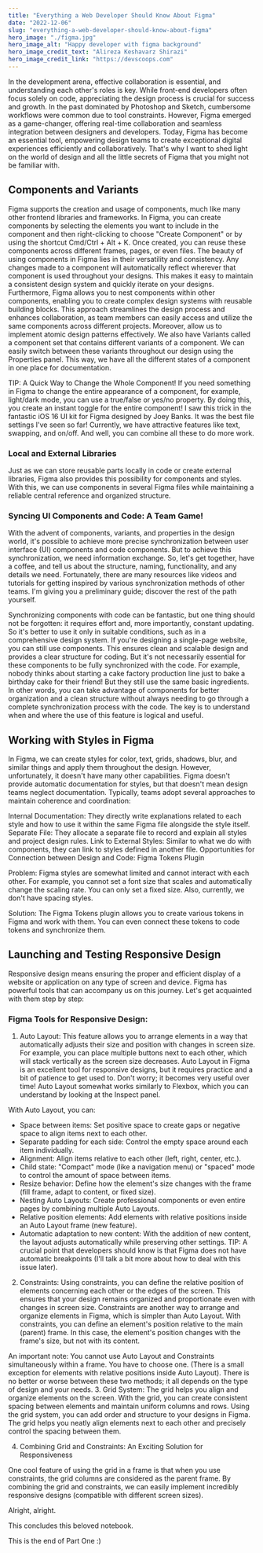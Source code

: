 ```yaml
---
title: "Everything a Web Developer Should Know About Figma"
date: "2022-12-06"
slug: "everything-a-web-developer-should-know-about-figma"
hero_image: "./figma.jpg"
hero_image_alt: "Happy developer with figma background"
hero_image_credit_text: "Alireza Keshavarz Shirazi"
hero_image_credit_link: "https://devscoops.com"
---
```


In the development arena, effective collaboration is essential, and understanding each other's roles is key. While front-end developers often focus solely on code, appreciating the design process is crucial for success and growth. In the past dominated by Photoshop and Sketch, cumbersome workflows were common due to tool constraints. However, Figma emerged as a game-changer, offering real-time collaboration and seamless integration between designers and developers.
Today, Figma has become an essential tool, empowering design teams to create exceptional digital experiences efficiently and collaboratively. That's why I want to shed light on the world of design and all the little secrets of Figma that you might not be familiar with.

## Components and Variants

Figma supports the creation and usage of components, much like many other frontend libraries and frameworks. In Figma, you can create components by selecting the elements you want to include in the component and then right-clicking to choose "Create Component" or by using the shortcut Cmd/Ctrl + Alt + K. Once created, you can reuse these components across different frames, pages, or even files.
The beauty of using components in Figma lies in their versatility and consistency. Any changes made to a component will automatically reflect wherever that component is used throughout your designs. This makes it easy to maintain a consistent design system and quickly iterate on your designs.
Furthermore, Figma allows you to nest components within other components, enabling you to create complex design systems with reusable building blocks. This approach streamlines the design process and enhances collaboration, as team members can easily access and utilize the same components across different projects. Moreover, allow us to implement atomic design patterns effectively.
We also have Variants called a component set that contains different variants of a component. We can easily switch between these variants throughout our design using the Properties panel. This way, we have all the different states of a component in one place for documentation.

TIP: A Quick Way to Change the Whole Component! If you need
something in Figma to change the entire appearance of a component, for example,
light/dark mode, you can use a true/false or yes/no property. By doing this, you
create an instant toggle for the entire component! I saw this trick in the
fantastic iOS 16 UI kit for Figma designed by Joey Banks. It was the best file
settings I've seen so far! Currently, we have attractive features like text,
swapping, and on/off. And well, you can combine all these to do more work.

### Local and External Libraries

Just as we can store reusable parts locally in code or create external libraries, Figma also provides this possibility for components and styles.
With this, we can use components in several Figma files while maintaining a reliable central reference and organized structure.

### Syncing UI Components and Code: A Team Game!

With the advent of components, variants, and properties in the design world, it's possible to achieve more precise synchronization between user interface (UI) components and code components. But to achieve this synchronization, we need information exchange. So, let's get together, have a coffee, and tell us about the structure, naming, functionality, and any details we need.
Fortunately, there are many resources like videos and tutorials for getting inspired by various synchronization methods of other teams. I'm giving you a preliminary guide; discover the rest of the path yourself.

Synchronizing components with code can be fantastic, but one thing should not be forgotten: it requires effort and, more importantly, constant updating. So it's better to use it only in suitable conditions, such as in a comprehensive design system.
If you're designing a single-page website, you can still use components. This ensures clean and scalable design and provides a clear structure for coding. But it's not necessarily essential for these components to be fully synchronized with the code.
For example, nobody thinks about starting a cake factory production line just to bake a birthday cake for their friend! But they still use the same basic ingredients.
In other words, you can take advantage of components for better organization and a clean structure without always needing to go through a complete synchronization process with the code. The key is to understand when and where the use of this feature is logical and useful.

## Working with Styles in Figma

In Figma, we can create styles for color, text, grids, shadows, blur, and similar things and apply them throughout the design. However, unfortunately, it doesn't have many other capabilities.
Figma doesn't provide automatic documentation for styles, but that doesn't mean design teams neglect documentation. Typically, teams adopt several approaches to maintain coherence and coordination:

Internal Documentation: They directly write explanations related to each style and how to use it within the same Figma file alongside the style itself.
Separate File: They allocate a separate file to record and explain all styles and project design rules.
Link to External Styles: Similar to what we do with components, they can link to styles defined in another file.
Opportunities for Connection between Design and Code: Figma Tokens Plugin

Problem: Figma styles are somewhat limited and cannot interact with each other. For example, you cannot set a font size that scales and automatically change the scaling rate. You can only set a fixed size. Also, currently, we don't have spacing styles.

Solution: The Figma Tokens plugin allows you to create various tokens in Figma and work with them. You can even connect these tokens to code tokens and synchronize them.

## Launching and Testing Responsive Design

Responsive design means ensuring the proper and efficient display of a website or application on any type of screen and device. Figma has powerful tools that can accompany us on this journey. Let's get acquainted with them step by step:

### Figma Tools for Responsive Design:

1. Auto Layout: This feature allows you to arrange elements in a way that automatically adjusts their size and position with changes in screen size. For example, you can place multiple buttons next to each other, which will stack vertically as the screen size decreases.
   Auto Layout in Figma is an excellent tool for responsive designs, but it requires practice and a bit of patience to get used to. Don't worry; it becomes very useful over time! Auto Layout somewhat works similarly to Flexbox, which you can understand by looking at the Inspect panel.

With Auto Layout, you can:

- Space between items: Set positive space to create gaps or negative space to align items next to each other.
- Separate padding for each side: Control the empty space around each item individually.
- Alignment: Align items relative to each other (left, right, center, etc.).
- Child state: "Compact" mode (like a navigation menu) or "spaced" mode to control the amount of space between items.
- Resize behavior: Define how the element's size changes with the frame (fill frame, adapt to content, or fixed size).
- Nesting Auto Layouts: Create professional components or even entire pages by combining multiple Auto Layouts.
- Relative position elements: Add elements with relative positions inside an Auto Layout frame (new feature).
- Automatic adaptation to new content: With the addition of new content, the layout adjusts automatically while preserving other settings.
  TIP: A crucial point that developers should know is that
  Figma does not have automatic breakpoints (I'll talk a bit more about how to
  deal with this issue later).

2. Constraints: Using constraints, you can define the relative position of elements concerning each other or the edges of the screen. This ensures that your design remains organized and proportionate even with changes in screen size.
   Constraints are another way to arrange and organize elements in Figma, which is simpler than Auto Layout. With constraints, you can define an element's position relative to the main (parent) frame. In this case, the element's position changes with the frame's size, but not with its content.

An important note: You cannot use Auto Layout and Constraints simultaneously within a frame. You have to choose one. (There is a small exception for elements with relative positions inside Auto Layout). There is no better or worse between these two methods; it all depends on the type of design and your needs. 3. Grid System: The grid helps you align and organize elements on the screen. With the grid, you can create consistent spacing between elements and maintain uniform columns and rows.
Using the grid system, you can add order and structure to your designs in Figma. The grid helps you neatly align elements next to each other and precisely control the spacing between them.

4. Combining Grid and Constraints: An Exciting Solution for Responsiveness

One cool feature of using the grid in a frame is that when you use constraints, the grid columns are considered as the parent frame. By combining the grid and constraints, we can easily implement incredibly responsive designs (compatible with different screen sizes).

Alright, alright.

This concludes this beloved notebook.

This is the end of Part One :)
